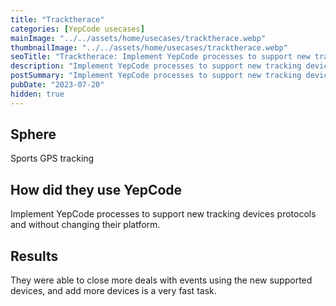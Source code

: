 ```yaml
---
title: "Tracktherace"
categories: [YepCode usecases]
mainImage: "../../assets/home/usecases/tracktherace.webp"
thumbnailImage: "../../assets/home/usecases/tracktherace.webp"
seoTitle: "Tracktherace: Implement YepCode processes to support new tracking devices protocols and without changing their platform."
description: "Implement YepCode processes to support new tracking devices protocols and without changing their platform."
postSummary: "Implement YepCode processes to support new tracking devices protocols and without changing their platform."
pubDate: "2023-07-20"
hidden: true
---
```


## Sphere

Sports GPS tracking

## How did they use YepCode

Implement YepCode processes to support new tracking devices protocols and without changing their platform.

## Results

They were able to close more deals with events using the new supported devices, and add more devices is a very fast task.
